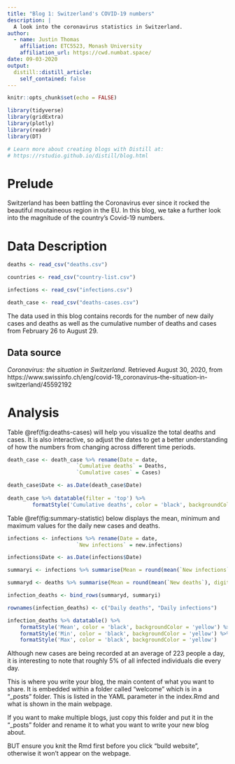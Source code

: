 ```yaml
---
title: "Blog 1: Switzerland's COVID-19 numbers"
description: |
  A look into the coronavirus statistics in Switzerland.
author:
  - name: Justin Thomas 
    affiliation: ETC5523, Monash University
    affiliation_url: https://cwd.numbat.space/
date: 09-03-2020
output:
  distill::distill_article:
    self_contained: false
---
```


```r
knitr::opts_chunk$set(echo = FALSE)

library(tidyverse)
library(gridExtra)
library(plotly)
library(readr)
library(DT)

# Learn more about creating blogs with Distill at:
# https://rstudio.github.io/distill/blog.html

```

# Prelude

Switzerland has been battling the Coronavirus ever since it rocked the beautiful moutaineous region in the EU. In this blog, we take a further look into the magnitude of the country's Covid-19 numbers.

# Data Description

```r
deaths <- read_csv("deaths.csv")
```

```r
countries <- read_csv("country-list.csv")
```

```r
infections <- read_csv("infections.csv")
```

```r
death_case <- read_csv("deaths-cases.csv")
```

The data used in this blog contains records for the number of new daily cases and deaths as well as the cumulative number of deaths and cases from February 26 to August 29. 

## Data source

*Coronavirus: the situation in Switzerland*. Retrieved August 30, 2020, from https://www.swissinfo.ch/eng/covid-19_coronavirus--the-situation-in-switzerland/45592192


# Analysis

Table \@ref(fig:deaths-cases) will help you visualize the total deaths and cases. It is also interactive, so adjust the dates to get a better understanding of how the numbers from changing across different time periods.

```r
death_case <- death_case %>% rename(Date = date, 
                      `Cumulative deaths` = Deaths,
                      `Cumulative cases` = Cases)

death_case$Date <- as.Date(death_case$Date)
      
death_case %>% datatable(filter = 'top') %>% 
        formatStyle('Cumulative deaths', color = 'black', backgroundColor = 'yellow') %>%          formatStyle('Cumulative cases', color = 'black', backgroundColor = 'yellow') %>%           formatStyle('Date', color = 'white', backgroundColor = 'green')
```


Table \@ref(fig:summary-statistic) below displays the mean, minimum and maximum values for the daily new cases and deaths.

```r
infections <- infections %>% rename(Date = date,
                      `New infections` = new.infections)

infections$Date <- as.Date(infections$Date)

summaryi <- infections %>% summarise(Mean = round(mean(`New infections`), digits = 0), Min = min(`New infections`), Max = max(`New infections`))

summaryd <- deaths %>% summarise(Mean = round(mean(`New deaths`), digits = 0), Min = min(`New deaths`), Max = max(`New deaths`))

infection_deaths <- bind_rows(summaryd, summaryi)

rownames(infection_deaths) <- c("Daily deaths", "Daily infections")

infection_deaths %>% datatable() %>% 
    formatStyle('Mean', color = 'black', backgroundColor = 'yellow') %>% 
    formatStyle('Min', color = 'black', backgroundColor = 'yellow') %>% 
    formatStyle('Max', color = 'black', backgroundColor = 'yellow') 
```


Although new cases are being recorded at an average of 223 people a day, it is interesting to note that roughly 5% of all infected individuals die every day. 

This is where you write your blog, the main content of what you want to share. It is embedded within a folder called "welcome" which is in a "_posts" folder. This is listed in the YAML parameter in the index.Rmd and what is shown in the main webpage.

If you want to make multiple blogs, just copy this folder and put it in the "_posts" folder and rename it to what you want to write your new blog about.

BUT ensure you knit the Rmd first before you click "build website", otherwise it won't appear on the webpage.



